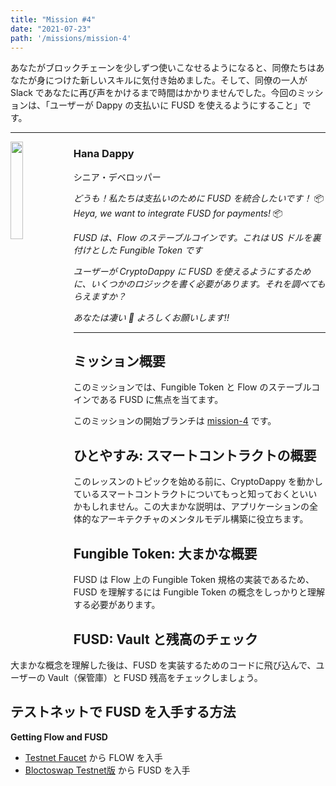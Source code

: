 ```yaml
---
title: "Mission #4"
date: "2021-07-23"
path: '/missions/mission-4'
---
```



あなたがブロックチェーンを少しずつ使いこなせるようになると、同僚たちはあなたが身につけた新しいスキルに気付き始めました。そして、同僚の一人が Slack であなたに再び声をかけるまで時間はかかりませんでした。今回のミッションは、「ユーザーが Dappy の支払いに FUSD を使えるようにすること」です。

---

<img src="https://d1mtab9ltfdpua.cloudfront.net/images/Dappy12.png" width="20%" style="float: left;" />

### Hana Dappy

シニア・デベロッパー

*どうも！私たちは支払いのために FUSD を統合したいです！* 📦
*Heya, we want to integrate FUSD for payments!* 📦

*FUSD は、Flow のステーブルコインです。これは US ドルを裏付けとした Fungible Token です*

*ユーザーが CryptoDappy に FUSD を使えるようにするために、いくつかのロジックを書く必要があります。それを調べてもらえますか？*

*あなたは凄い 💪 よろしくお願いします!!*

---

## ミッション概要

このミッションでは、Fungible Token と Flow のステーブルコインである FUSD に焦点を当てます。

このミッションの開始ブランチは [mission-4](https://github.com/bebner/crypto-dappy/tree/mission-4) です。

## ひとやすみ: スマートコントラクトの概要

このレッスンのトピックを始める前に、CryptoDappy を動かしているスマートコントラクトについてもっと知っておくといいかもしれません。この大まかな説明は、アプリケーションの全体的なアーキテクチャのメンタルモデル構築に役立ちます。

<YoutubeEmbed embedId="SpcdN9_CqsM"/>

## Fungible Token: 大まかな概要

FUSD は Flow 上の Fungible Token 規格の実装であるため、FUSD を理解するには Fungible Token の概念をしっかりと理解する必要があります。

<YoutubeEmbed embedId="knfQSfkxBi0"/>

## FUSD: Vault と残高のチェック

大まかな概念を理解した後は、FUSD を実装するためのコードに飛び込んで、ユーザーの Vault（保管庫）と FUSD 残高をチェックしましょう。

<YoutubeEmbed embedId="wuR9btm1a6w"/>

## テストネットで FUSD を入手する方法

**Getting Flow and FUSD**

- [Testnet Faucet](https://testnet-faucet.onflow.org/) から FLOW を入手
- [Bloctoswap Testnet版](https://swap-testnet.blocto.app/) から FUSD を入手

<YoutubeEmbed embedId="q8vcEGe95js"/>
